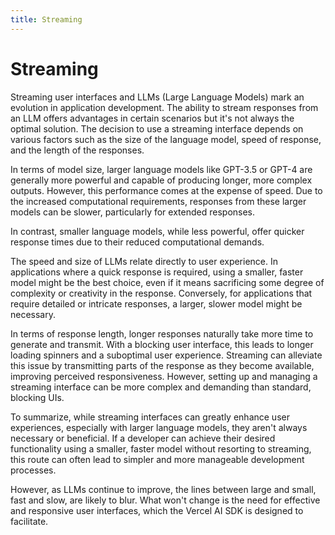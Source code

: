 ```yaml
---
title: Streaming
---
```



# Streaming

Streaming user interfaces and LLMs (Large Language Models) mark an evolution in application development. The ability to stream responses from an LLM offers advantages in certain scenarios but it's not always the optimal solution. The decision to use a streaming interface depends on various factors such as the size of the language model, speed of response, and the length of the responses.

In terms of model size, larger language models like GPT-3.5 or GPT-4 are generally more powerful and capable of producing longer, more complex outputs. However, this performance comes at the expense of speed. Due to the increased computational requirements, responses from these larger models can be slower, particularly for extended responses.

In contrast, smaller language models, while less powerful, offer quicker response times due to their reduced computational demands.

The speed and size of LLMs relate directly to user experience. In applications where a quick response is required, using a smaller, faster model might be the best choice, even if it means sacrificing some degree of complexity or creativity in the response. Conversely, for applications that require detailed or intricate responses, a larger, slower model might be necessary.

In terms of response length, longer responses naturally take more time to generate and transmit. With a blocking user interface, this leads to longer loading spinners and a suboptimal user experience. Streaming can alleviate this issue by transmitting parts of the response as they become available, improving perceived responsiveness. However, setting up and managing a streaming interface can be more complex and demanding than standard, blocking UIs.

<div className="grid lg:grid-cols-2 grid-cols-1 gap-4 mt-8">
  <Card
    title="Blocking UI"
    description="Blocking responses wait until the full response is available before displaying it."
  >
    <Browser />
  </Card>
  <Card
    title="Streaming UI"
    description="Streaming responses can transmit parts of the response as they become available."
  >
    <Browser />
  </Card>
</div>

To summarize, while streaming interfaces can greatly enhance user experiences, especially with larger language models, they aren't always necessary or beneficial. If a developer can achieve their desired functionality using a smaller, faster model without resorting to streaming, this route can often lead to simpler and more manageable development processes.

However, as LLMs continue to improve, the lines between large and small, fast and slow, are likely to blur. What won't change is the need for effective and responsive user interfaces, which the Vercel AI SDK is designed to facilitate.
